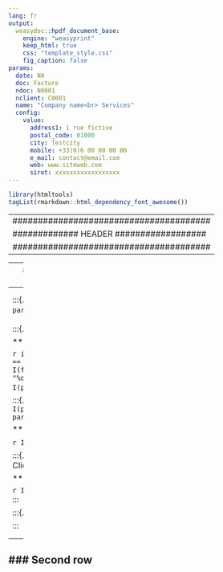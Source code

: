 ```yaml
---
lang: fr
output: 
  weasydoc::hpdf_document_base:
    engine: "weasyprint"
    keep_html: true
    css: "template_style.css"
    fig_caption: false
params:
  date: NA
  doc: Facture
  ndoc: N0001
  nclient: C0001
  name: "Company name<br> Services"
  config:
    value:
      address1: 1 rue fictive
      postal_code: 01000
      city: Testcity
      mobile: +33(0)6 00 00 00 00
      e_mail: contact@email.com
      web: www.siteweb.com
      siret: xxxxxxxxxxxxxxxxxx
---
```


```r
library(htmltools)
tagList(rmarkdown::html_dependency_font_awesome())
```

---
#######################################
############# HEADER ##################
#######################################
---

<div class = "grid-container">

---
### First Row = Header
---
<div class = "row">

<div class = "col-5">
![logo](name.png){width=40mm}

:::{.big}
`r params$name`
:::


</div>


<div class = "col-7 centered">

:::{.boxheader}
Date

***

`r ifelse(params$date == "NA", I(format(Sys.Date(), "%d/%m/%Y")), I(params$date))`
:::

:::{.boxheader}
`r I(paste0("N° " , params$doc))`

***

`r I(params$ndoc)`
:::

:::{.boxheader}
N° Client

***

`r I(params$nclient)`
:::


:::{.box}


:::


</div>

</div>



---
### Second row
---

<div class="row">


</div>


</div>